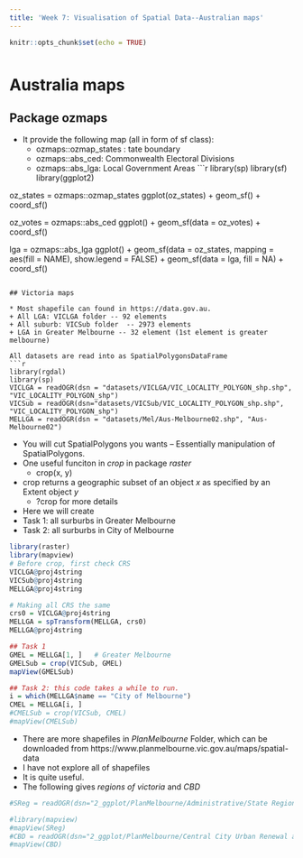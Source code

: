 ```yaml
---
title: 'Week 7: Visualisation of Spatial Data--Australian maps'
---
```


<div style="margin-bottom:50px;">
```r
knitr::opts_chunk$set(echo = TRUE)
```

</div>




# Australia maps




## Package ozmaps  
* It provide the following map (all in form of sf class):
  + ozmaps::ozmap_states : tate boundary
  + ozmaps::abs_ced: Commonwealth Electoral Divisions
  + ozmaps::abs_lga: Local Government Areas
```r
library(sp)
library(sf)
library(ggplot2)

oz_states = ozmaps::ozmap_states
ggplot(oz_states) + 
  geom_sf() + 
  coord_sf()

oz_votes = ozmaps::abs_ced
ggplot() + 
  geom_sf(data = oz_votes) + 
  coord_sf()

lga = ozmaps::abs_lga
ggplot() + 
  geom_sf(data = oz_states, mapping = aes(fill = NAME), show.legend = FALSE) +
  geom_sf(data = lga, fill = NA) + 
  coord_sf() 
```
 
## Victoria maps

* Most shapefile can found in https://data.gov.au. 
+ All LGA: VICLGA folder -- 92 elements
+ All suburb: VICSub folder  -- 2973 elements
+ LGA in Greater Melbourne -- 32 element (1st element is greater melbourne)

All datasets are read into as SpatialPolygonsDataFrame
```r
library(rgdal)
library(sp)
VICLGA = readOGR(dsn = "datasets/VICLGA/VIC_LOCALITY_POLYGON_shp.shp", "VIC_LOCALITY_POLYGON_shp")
VICSub = readOGR(dsn="datasets/VICSub/VIC_LOCALITY_POLYGON_shp.shp", "VIC_LOCALITY_POLYGON_shp")
MELLGA = readOGR(dsn = "datasets/Mel/Aus-Melbourne02.shp", "Aus-Melbourne02")
```




* You will cut SpatialPolygons you wants -- Essentially manipulation of SpatialPolygons.
* One useful funciton in *crop* in package *raster*
  + crop(x, y)
+ crop returns a geographic subset of an object *x* as specified by an Extent object *y*
  + ?crop for more details

* Here we will create
+ Task 1: all surburbs in Greater Melbourne
+ Task 2: all surburbs in City of Melbourne

```r
library(raster)
library(mapview)
# Before crop, first check CRS
VICLGA@proj4string
VICSub@proj4string
MELLGA@proj4string

# Making all CRS the same
crs0 = VICLGA@proj4string
MELLGA = spTransform(MELLGA, crs0)
MELLGA@proj4string

## Task 1
GMEL = MELLGA[1, ]   # Greater Melbourne
GMELSub = crop(VICSub, GMEL)
mapView(GMELSub)      

## Task 2: this code takes a while to run. 
i = which(MELLGA$name == "City of Melbourne")
CMEL = MELLGA[i, ]
#CMELSub = crop(VICSub, CMEL)      
#mapView(CMELSub) 
```



* There are more shapefiles in *PlanMelbourne* Folder, which can be downloaded from https://www.planmelbourne.vic.gov.au/maps/spatial-data
+ I have not explore all of shapefiles
+ It is quite useful. 
+ The following gives *regions of victoria* and *CBD*
  
```r
#SReg = readOGR(dsn="2_ggplot/PlanMelbourne/Administrative/State Regions_region.shp", "State Regions_region")

#library(mapview)
#mapView(SReg)
#CBD = readOGR(dsn="2_ggplot/PlanMelbourne/Central City Urban Renewal and Precincts/Central Business District_region.shp", "Central Business District_region")
#mapView(CBD)
```